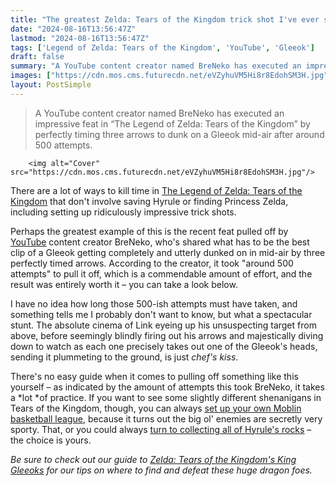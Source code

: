 ```yaml
---
title: "The greatest Zelda: Tears of the Kingdom trick shot I've ever seen took around 500 attempts, but it was so worth it to watch Link dunk on a Gleeok with three perfectly timed arrows"
date: "2024-08-16T13:56:47Z"
lastmod: "2024-08-16T13:56:47Z"
tags: ['Legend of Zelda: Tears of the Kingdom', 'YouTube', 'Gleeok']
draft: false
summary: "A YouTube content creator named BreNeko has executed an impressive feat in “The Legend of Zelda: Tears of the Kingdom” by perfectly timing three arrows to dunk on a Gleeok mid-air after around 500 attempts."
images: ["https://cdn.mos.cms.futurecdn.net/eVZyhuVM5Hi8r8EdohSM3H.jpg"]
layout: PostSimple
---
```

> A YouTube content creator named BreNeko has executed an impressive feat in “The Legend of Zelda: Tears of the Kingdom” by perfectly timing three arrows to dunk on a Gleeok mid-air after around 500 attempts.


        <img alt="Cover" src="https://cdn.mos.cms.futurecdn.net/eVZyhuVM5Hi8r8EdohSM3H.jpg"/>
        
There are a lot of ways to kill time in [<u>The Legend of Zelda: Tears of the Kingdom</u>](https://www.gamesradar.com/legend-of-zelda-tears-of-the-kingdom-guide/) that don't involve saving Hyrule or finding Princess Zelda, including setting up ridiculously impressive trick shots.

Perhaps the greatest example of this is the recent feat pulled off by [YouTube](https://www.gamesradar.com/tag/youtube/) content creator BreNeko, who's shared what has to be the best clip of a Gleeok getting completely and utterly dunked on in mid-air by three perfectly timed arrows. According to the creator, it took "around 500 attempts" to pull it off, which is a commendable amount of effort, and the result was entirely worth it – you can take a look below.

I have no idea how long those 500-ish attempts must have taken, and something tells me I probably don't want to know, but what a spectacular stunt. The absolute cinema of Link eyeing up his unsuspecting target from above, before seemingly blindly firing out his arrows and majestically diving down to watch as each one precisely takes out one of the Gleeok's heads, sending it plummeting to the ground, is just *chef's kiss*.

There's no easy guide when it comes to pulling off something like this yourself – as indicated by the amount of attempts this took BreNeko, it takes a *lot *of practice. If you want to see some slightly different shenanigans in Tears of the Kingdom, though, you can always [<u>set up your own Moblin basketball league</u>](https://www.gamesradar.com/games/the-legend-of-zelda/the-legend-of-zelda-tears-of-the-kingdom-engineer-discovers-moblins-are-amazing-at-basketball-if-you-give-them-a-fancy-hoop-to-play-with/), because it turns out the big ol' enemies are secretly very sporty. That, or you could always [<u>turn to collecting all of Hyrule's rocks</u>](https://www.gamesradar.com/games/the-legend-of-zelda/the-second-person-to-100-tears-of-the-kingdom-has-nothing-left-to-do-so-hes-collecting-every-rock-in-hyrule/) – the choice is yours. 

*Be sure to check out our guide to *[<u><em>Zelda: Tears of the Kingdom's King Gleeoks</em></u>](https://www.gamesradar.com/zelda-tears-of-the-kingdom-king-gleeok/#section-how-to-beat-king-gleeok-in-zelda-tears-of-the-kingdom)* for our tips on where to find and defeat these huge dragon foes.*
        